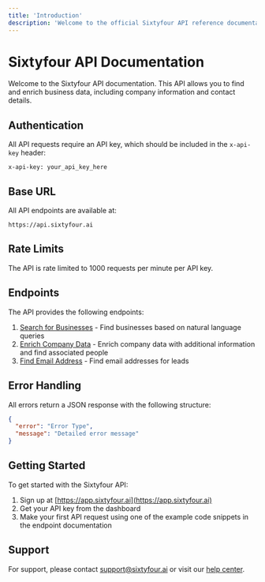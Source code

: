 ```yaml
---
title: 'Introduction'
description: 'Welcome to the official Sixtyfour API reference documentation.'
---
```


# Sixtyfour API Documentation

Welcome to the Sixtyfour API documentation. This API allows you to find and enrich business data, including company information and contact details.

## Authentication

All API requests require an API key, which should be included in the `x-api-key` header:

```http
x-api-key: your_api_key_here
```

## Base URL

All API endpoints are available at:

```
https://api.sixtyfour.ai
```

## Rate Limits

The API is rate limited to 1000 requests per minute per API key.

## Endpoints

The API provides the following endpoints:

1. [Search for Businesses](/api-reference/endpoint/search) - Find businesses based on natural language queries
2. [Enrich Company Data](/api-reference/endpoint/enrich-company) - Enrich company data with additional information and find associated people
3. [Find Email Address](/api-reference/endpoint/find-email) - Find email addresses for leads

## Error Handling

All errors return a JSON response with the following structure:

```json
{
  "error": "Error Type",
  "message": "Detailed error message"
}
```

## Getting Started

To get started with the Sixtyfour API:

1. Sign up at [https://app.sixtyfour.ai](https://app.sixtyfour.ai)
2. Get your API key from the dashboard
3. Make your first API request using one of the example code snippets in the endpoint documentation

## Support

For support, please contact support@sixtyfour.ai or visit our [help center](https://help.sixtyfour.ai).
